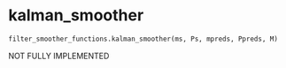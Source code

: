 # kalman_smoother { #jaxidem.filter_smoother_functions.kalman_smoother }

```python
filter_smoother_functions.kalman_smoother(ms, Ps, mpreds, Ppreds, M)
```

NOT FULLY IMPLEMENTED
